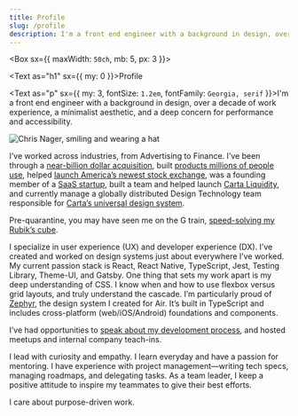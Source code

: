 ```yaml
---
title: Profile
slug: /profile
description: I'm a front end engineer with a background in design, over a decade of work experience, a minimalist aesthetic, and a deep concern for performance and accessibility.
---
```






<Box sx={{ maxWidth: `50ch`, mb: 5, px: 3 }}>

<Text as="h1" sx={{ my: 0 }}>Profile</Text>

<Text as="p" sx={{ my: 3, fontSize: `1.2em`, fontFamily: `Georgia, serif` }}>I'm a front end engineer with a background in design, over a decade of work experience, a minimalist aesthetic, and a deep concern for performance and accessibility.</Text>

![Chris Nager, smiling and wearing a hat](/images/profile/hat.jpg)

I’ve worked across industries, from Advertising to Finance. I’ve been through a [near-billion dollar acquisition], built [products millions of people use], helped [launch America’s newest stock exchange], was a founding member of a [SaaS startup], built a team and helped launch [Carta Liquidity], and currently manage a globally distributed Design Technology team responsible for [Carta’s universal design system].

Pre-quarantine, you may have seen me on the G train, [speed-solving my Rubik’s cube].

I specialize in user experience (UX) and developer experience (DX). I’ve created and worked on design systems just about everywhere I’ve worked. My current passion stack is React, React Native, TypeScript, Jest, Testing Library, Theme-UI, and Gatsby. One thing that sets my work apart is my deep understanding of CSS. I know when and how to use flexbox versus grid layouts, and truly understand the cascade. I’m particularly proud of [Zephyr], the design system I created for Air. It’s built in TypeScript and includes cross-platform (web/iOS/Android) foundations and components.

I’ve had opportunities to [speak about my development process], and hosted meetups and internal company teach-ins.

I lead with curiosity and empathy. I learn everyday and have a passion for mentoring. I have experience with project management—writing tech specs, managing roadmaps, and delegating tasks. As a team leader, I keep a positive attitude to inspire my teammates to give their best efforts.

I care about purpose-driven work.
</Box>

[near-billion dollar acquisition]: https://www.adweek.com/digital/salesforce-buys-buddy-media-689-million-140913/
[products millions of people use]: https://salesforce.com
[launch America’s newest stock exchange]: https://www.nytimes.com/2016/06/18/business/dealbook/iex-group-gains-approval-for-stock-exchange.html
[SaaS startup]: https://air.inc
[Carta Liquidity]: https://cartax.com
[Carta’s universal design system]: https://ink.carta.com
[speed-solving my Rubik’s cube]: https://www.instagram.com/p/BsE0AVMCUnt/
[Zephyr]: https://zephyr.air.inc
[speak about my development process]: /speaking
